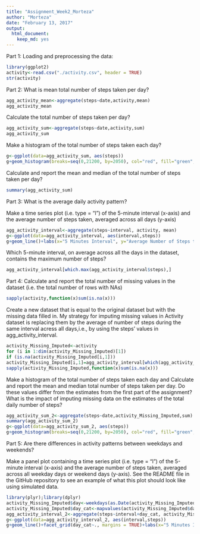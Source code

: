 ---
title: "Assignment_Week2_Morteza"
author: "Morteza"
date: "February 13, 2017"
output: 
  html_document: 
    keep_md: yes
---

Part 1: Loading and preprocessing the data:

```{r}
library(ggplot2)
activity<-read.csv("./activity.csv", header = TRUE)
str(activity)
```

Part 2: What is mean total number of steps taken per day?
```{r}
agg_activity_mean<-aggregate(steps~date,activity,mean)
agg_activity_mean
```
Calculate the total number of steps taken per day?

```{r}
agg_activity_sum<-aggregate(steps~date,activity,sum)
agg_activity_sum
```

Make a histogram of the total number of steps taken each day?

```{r}
g<-ggplot(data=agg_activity_sum, aes(steps))
g+geom_histogram(breaks=seq(0,21200, by=2050), col="red", fill="green", alpha=0.2)
```

Calculate and report the mean and median of the total number of steps taken per day?
```{r}
summary(agg_activity_sum)
```

Part 3: What is the average daily activity pattern?

Make a time series plot (i.e. type = "l") of the 5-minute interval (x-axis) and the average number of steps taken, averaged across all days (y-axis)
```{r}
agg_activity_interval<-aggregate(steps~interval, activity, mean)
g<-ggplot(data=agg_activity_interval, aes(interval,steps))
g+geom_line()+labs(x="5 Minutes Interval", y="Average Number of Steps taken",title="Average Number of Steps per Each Interval")+theme(plot.title = element_text(hjust = 0.5))+scale_x_continuous(breaks = seq(0,3000,by=500))
```
Which 5-minute interval, on average across all the days in the dataset, contains the maximum number of steps?
```{r}
agg_activity_interval[which.max(agg_activity_interval$steps),]
```

Part 4: Calculate and report the total number of missing values in the dataset (i.e. the total number of rows with NAs)
```{r}
sapply(activity,function(x)sum(is.na(x)))
```
Create a new dataset that is equal to the original dataset but with the missing data filled in.
My strategy for imputing missing values in Activity dataset is replacing them by the average of number of steps during the same interval acress all days,i.e., by using the steps' values in agg_activity_interval.
```{r}
activity_Missing_Imputed<-activity
for (i in 1:dim(activity_Missing_Imputed)[1])
if (is.na(activity_Missing_Imputed[i,1]))
activity_Missing_Imputed[i,1]=agg_activity_interval[which(agg_activity_interval[,1]==activity_Missing_Imputed[i,3]),2]
sapply(activity_Missing_Imputed,function(x)sum(is.na(x)))
```

Make a histogram of the total number of steps taken each day and Calculate and report the mean and median total number of steps taken per day. Do these values differ from the estimates from the first part of the assignment? What is the impact of imputing missing data on the estimates of the total daily number of steps?
```{r}
agg_activity_sum_2<-aggregate(steps~date,activity_Missing_Imputed,sum)
summary(agg_activity_sum_2)
g<-ggplot(data=agg_activity_sum_2, aes(steps))
g+geom_histogram(breaks=seq(0,21200, by=2050), col="red", fill="green", alpha=0.2)
```

Part 5: Are there differences in activity patterns between weekdays and weekends?

Make a panel plot containing a time series plot (i.e. type = "l") of the 5-minute interval (x-axis) and the average number of steps taken, averaged across all weekday days or weekend days (y-axis). See the README file in the GitHub repository to see an example of what this plot should look like using simulated data.
```{r}
library(plyr);library(dplyr)
activity_Missing_Imputed$day<-weekdays(as.Date(activity_Missing_Imputed$date))
activity_Missing_Imputed$day_cat<-mapvalues(activity_Missing_Imputed$day, from = c("Monday","Tuesday","Wednesday","Thursday","Friday","Saturday","Sunday"),to=c("weekday","weekday","weekday","weekday","weekday","weekend","weekend"))
agg_activity_interval_2<-aggregate(steps~interval+day_cat, activity_Missing_Imputed, mean)
g<-ggplot(data=agg_activity_interval_2, aes(interval,steps))
g+geom_line()+facet_grid(day_cat~., margins = TRUE)+labs(x="5 Minutes Interval", y="Average Number of Steps taken",title="Average Number of Steps per Each Interval")+theme(plot.title = element_text(hjust = 0.5))+scale_x_continuous(breaks = seq(0,3000,by=500))
```






